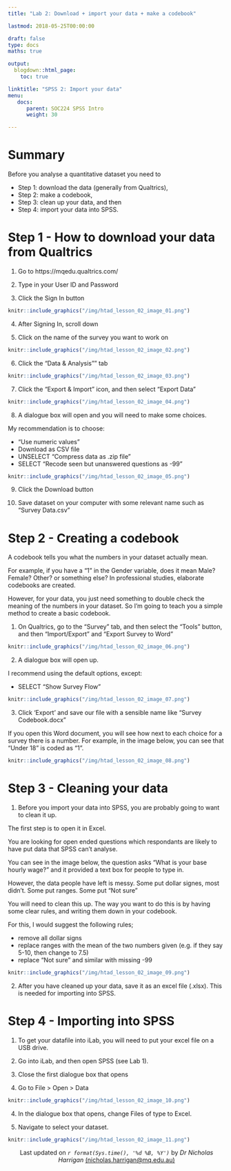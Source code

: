 ```yaml
---
title: "Lab 2: Download + import your data + make a codebook"

lastmod: 2018-05-25T00:00:00

draft: false
type: docs
maths: true	

output:
  blogdown::html_page:
    toc: true

linktitle: "SPSS 2: Import your data"
menu:
   docs:
      parent: SOC224 SPSS Intro
      weight: 30

---
```



# Summary
Before you analyse a quantitative dataset you need to 

* Step 1: download the data (generally from Qualtrics), 
* Step 2: make a codebook,  
* Step 3: clean up your data, and then
* Step 4: import your data into SPSS.

# Step 1 - How to download your data from Qualtrics 

1) Go to https://mqedu.qualtrics.com/

2) Type in your User ID and Password

3) Click the Sign In button

```r
knitr::include_graphics("/img/htad_lesson_02_image_01.png")
```

4) After Signing In, scroll down 

5) Click on the name of the survey you want to work on

```r
knitr::include_graphics("/img/htad_lesson_02_image_02.png")
```

6)  Click the "Data & Analysis"" tab

```r
knitr::include_graphics("/img/htad_lesson_02_image_03.png")
```

7)  Click the "Export & Import" icon, and then select "Export Data"
 
 ```r
knitr::include_graphics("/img/htad_lesson_02_image_04.png")
```

8) A dialogue box will open and you will need to make some choices. 

My recommendation is to choose:

* "Use numeric values" 
* Download as CSV file
* UNSELECT "Compress data as .zip file"
* SELECT "Recode seen but unanswered questions as -99" 

```r
knitr::include_graphics("/img/htad_lesson_02_image_05.png")
```

9) Click the Download button

10) Save dataset on your computer with some relevant name such as "Survey Data.csv"

# Step 2 - Creating a codebook

A codebook tells you what the numbers in your dataset actually mean. 

For example, if you have a "1" in the Gender variable, does it mean Male? Female? Other? or something else? 
In professional studies, elaborate codebooks are created. 

However, for your data, you just need something to double check the meaning of the numbers in your dataset. 
So I'm going to teach you a simple method to create a basic codebook.

1) On Qualtrics, go to the "Survey" tab, and then select the "Tools" button, and then "Import/Export" and "Export Survey to Word"

```r
knitr::include_graphics("/img/htad_lesson_02_image_06.png")
```

2) A dialogue box will open up.

I recommend using the default options, except:

* SELECT "Show Survey Flow"

```r
knitr::include_graphics("/img/htad_lesson_02_image_07.png")
```
 
3)  Click 'Export' and save our file with a sensible name like "Survey Codebook.docx"

If you open this Word document, you will see how next to each choice for a survey there is a number. For example, in the image below, you can see that "Under 18" is coded as "1".

```r
knitr::include_graphics("/img/htad_lesson_02_image_08.png")
```

# Step 3 - Cleaning your data

1)  Before you import your data into SPSS, you are probably going to want to clean it up.

The first step is to open it in Excel. 

You are looking for open ended questions which respondants are likely to have put data that SPSS can't analyse. 

You can see in the image below, the question asks "What is your base hourly wage?" and it provided a text box for people to type in. 

However, the data people have left is messy. Some put dollar signes, most didn't. Some put ranges. Some put "Not sure"

You will need to clean this up. The way you want to do this is by having some clear rules, and writing them down in your codebook. 

For this, I would suggest the following rules;

* remove all dollar signs
* replace ranges with the mean of the two numbers given (e.g. if they say 5-10, then change to 7.5)
* replace "Not sure" and similar with missing -99

```r
knitr::include_graphics("/img/htad_lesson_02_image_09.png")
```

2) After you have cleaned up your data, save it as an excel file (.xlsx). This is needed for importing into SPSS. 

# Step 4 - Importing into SPSS

1) To get your datafile into iLab, you will need to put your excel file on a USB drive. 

2)  Go into iLab, and then open SPSS (see Lab 1).

3)  Close the first dialogue box that opens

4)  Go to File > Open > Data 

```r
knitr::include_graphics("/img/htad_lesson_02_image_10.png")
```

4)  In the dialogue box that opens, change Files of type to Excel.

5)  Navigate to select your dataset.

```r
knitr::include_graphics("/img/htad_lesson_02_image_11.png")
```


<center>
Last updated on _`r format(Sys.time(), '%d %B, %Y')`_ by _Dr Nicholas Harrigan_ [(nicholas.harrigan@mq.edu.au)](mailto:nicholas.harrigan@mq.edu.au)
</center>
